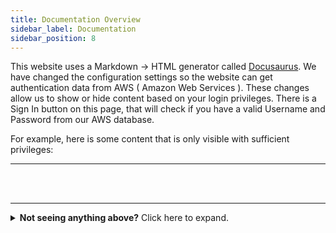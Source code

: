 ---
title: Documentation Overview
sidebar_label: Documentation
sidebar_position: 8
---


This website uses a Markdown → HTML generator called [Docusaurus](https://docusaurus.io/).
We have changed the configuration settings so the website can get authentication data from AWS ( Amazon Web Services ).
These changes allow us to show or hide content based on your login privileges.
There is a Sign In button on this page, that will check if you have a valid Username and Password from our AWS database.

For example, here is some content that is only visible with sufficient privileges:

<hr />
<br />

<InjectPrivilegedContent content={someBlockedContent} />

<br />
<hr />

<details><summary><b>Not seeing anything above?</b> Click here to expand.</summary>

This is what you would have seen above, if you had login privileges:

<SomeBlockedContent />

<br />

<ContactSupportForAccess />

</details>